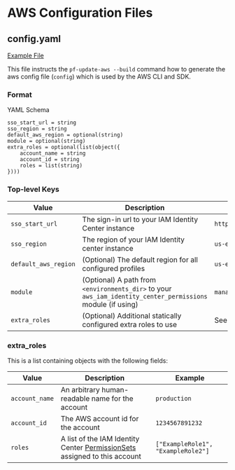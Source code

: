 # AWS Configuration Files

## config.yaml

[Example File](https://github.com/Panfactum/reference-infrastructure/tree/__PANFACTUM_VERSION_MAIN__/.aws/config.yaml)

This file instructs the `pf-update-aws --build` command how to generate the aws config file (`config`) which is used
by the AWS CLI and SDK.

### Format

YAML Schema

```hcl
sso_start_url = string
sso_region = string
default_aws_region = optional(string)
module = optional(string)
extra_roles = optional(list(object({
    account_name = string
    account_id = string
    roles = list(string)
})))
```

### Top-level Keys

| Value                | Description                                                                                                 | Example                                                 |
| -------------------- | ----------------------------------------------------------------------------------------------------------- | ------------------------------------------------------- |
| `sso_start_url`      | The sign-in url to your IAM Identity Center instance                                                        | `https://panfactum.awsapps.com/start`                   |
| `sso_region`         | The region of your IAM Identity center instance                                                             | `us-east-2`                                             |
| `default_aws_region` | (Optional) The default region for all configured profiles                                                   | `us-east-2`                                             |
| `module`             | (Optional) A path from `<environments_dir>` to your `aws_iam_identity_center_permissions` module (if using) | `management/global/aws_iam_identity_center_permissions` |
| `extra_roles`        | (Optional) Additional statically configured extra roles to use                                              | See below                                               |

### extra\_roles

This is a list containing objects with the following fields:

| Value          | Description                                                                                                                                                       | Example                            |
| -------------- | ----------------------------------------------------------------------------------------------------------------------------------------------------------------- | ---------------------------------- |
| `account_name` | An arbitrary human-readable name for the account                                                                                                                  | `production`                       |
| `account_id`   | The AWS account id for the account                                                                                                                                | `1234567891232`                    |
| `roles`        | A list of the IAM Identity Center [PermissionSets](https://docs.aws.amazon.com/singlesignon/latest/userguide/permissionsetsconcept.html) assigned to this account | `["ExampleRole1", "ExampleRole2"]` |
